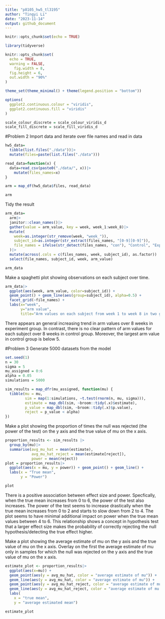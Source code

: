 ```yaml
---
title: "p8105_hw5_tl3195"
author: "Tingyi Li"
date: "2023-11-14"
output: github_document
---
```


```r
knitr::opts_chunk$set(echo = TRUE)

library(tidyverse)

knitr::opts_chunk$set(
  echo = TRUE,
  warning = FALSE,
	fig.width = 8, 
  fig.height = 6,
  out.width = "90%"
)

theme_set(theme_minimal() + theme(legend.position = "bottom"))

options(
  ggplot2.continuous.colour = "viridis",
  ggplot2.continuous.fill = "viridis"
)

scale_colour_discrete = scale_colour_viridis_d
scale_fill_discrete = scale_fill_viridis_d
```

#Problem 2
Import data and iterate over file names and read in data
```r
hw5_data=
  tibble(list.files("./data"))|>
  mutate(files=paste(list.files("./data")))

read_data=function(x) {
  data=read_csv(paste0("./data/", x))|>
    mutate(files_names=x)
}

arm = map_df(hw5_data$files, read_data)

arm
```

Tidy the result
```r
arm_data=
  arm|>
  janitor::clean_names()|>
  gather(value = arm_value, key = week, week_1:week_8)|>
  mutate(
    week=as.integer(str_remove(week, "week_")),
    subject_id=as.integer(str_extract(files_names, "[0-9][0-9]")),
    file_names = ifelse(str_detect(files_names, "con"), "Control", "Experiment"),
  )|>
  mutate(across(.cols = c(files_names, week, subject_id), as.factor)) |>
  select(file_names, subject_id, week, arm_value)

arm_data
```


Make a spaghetti plot showing observations on each subject over time.
```r
arm_data|>
  ggplot(aes(week, arm_value, color=subject_id)) + 
  geom_point() + geom_line(aes(group=subject_id), alpha=0.5) +
  facet_grid(~file_names) +
  labs(x="week", 
       y="arm value",
       title="Arm values on each subject from week 1 to week 8 in two groups", col="subject id")

```

There appears an general increasing trend in arm values over 8 weeks in experiment group. In contrast, there is no clear pattern of arm values for each subject over 8 weeks in control group. Moreover, the largest arm value in control group is below 5.


#Problem 3
Generate 5000 datasets from the model
```r
set.seed(1)
n = 30
sigma = 5
mu_assigned = 0:6
alpha = 0.05
simulations = 5000

sim_results = map_dfr(mu_assigned, function(mu) {
  tibble(mu = mu,
         sim = map(1:simulations, ~t.test(rnorm(n, mu, sigma))),
         estimate = map_dbl(sim, ~broom::tidy(.x)$estimate),
         p_value = map_dbl(sim, ~broom::tidy(.x)$p.value),
         reject = p_value < alpha)
})
```

Make a plot showing the proportion of times the null was rejected (the power of the test) on the y axis and the true value of mu on the x axis.
```r
proportion_results <- sim_results |>
  group_by(mu)|>
  summarise(avg_mu_hat = mean(estimate),
            avg_mu_hat_reject = mean(estimate[reject]),
            power = mean(reject))
plot = proportion_results|>
  ggplot(aes(x = mu, y = power)) + geom_point() + geom_line() +
  labs(x = "True mean",
       y = "Power")

plot
```

There is a positive association between effect size and power. Specfically, when the true mean increases from 0 to 6, the power of the test also increases. The power of the test seems to increase drastically when the true mean increases from 0 to 2 and starts to slow down from 2 to 4. The plot seems to have minimal additional impact on power when the true mean values between 4 to 6. This relationship shows a concept in hypothesis test that a larger effect size makes the probability of correctly rejecting the null hypothesis/detecting the true effect higher. 


Make a plot showing the average estimate of mu on the y axis and the true value of mu on the x axis. Overlay on the first the average estimate of mu only in samples for which the null was rejected on the y axis and the true value of mu on the x axis.
```r
estimate_plot <- proportion_results|>
  ggplot(aes(x=mu)) + 
  geom_point(aes(y = avg_mu_hat, color = "average estimate of mu")) +
  geom_line(aes(y = avg_mu_hat, color = "average estimate of mu")) +
  geom_point(aes(y = avg_mu_hat_reject, color = "average estimate of mu for rejected")) +
  geom_line(aes(y = avg_mu_hat_reject, color = "average estimate of mu for rejected")) +
  labs(
    x = "true mean",
    y = "average estimated mean")

estimate_plot
```

